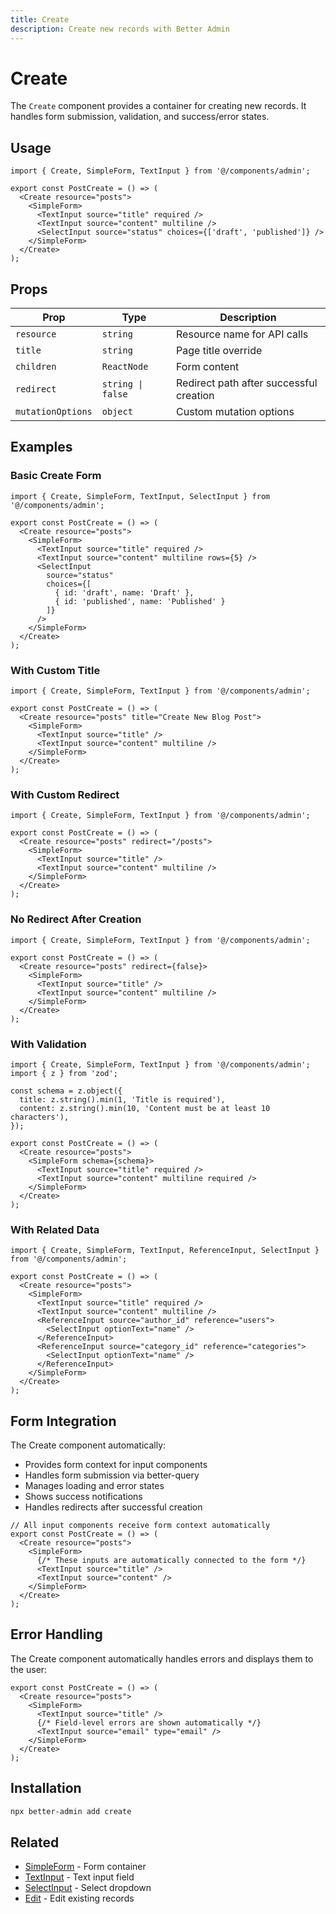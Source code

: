 ```yaml
---
title: Create
description: Create new records with Better Admin
---
```


# Create

The `Create` component provides a container for creating new records. It handles form submission, validation, and success/error states.

## Usage

```tsx
import { Create, SimpleForm, TextInput } from '@/components/admin';

export const PostCreate = () => (
  <Create resource="posts">
    <SimpleForm>
      <TextInput source="title" required />
      <TextInput source="content" multiline />
      <SelectInput source="status" choices={['draft', 'published']} />
    </SimpleForm>
  </Create>
);
```

## Props

| Prop | Type | Description |
|------|------|-------------|
| `resource` | `string` | Resource name for API calls |
| `title` | `string` | Page title override |
| `children` | `ReactNode` | Form content |
| `redirect` | `string \| false` | Redirect path after successful creation |
| `mutationOptions` | `object` | Custom mutation options |

## Examples

### Basic Create Form

```tsx
import { Create, SimpleForm, TextInput, SelectInput } from '@/components/admin';

export const PostCreate = () => (
  <Create resource="posts">
    <SimpleForm>
      <TextInput source="title" required />
      <TextInput source="content" multiline rows={5} />
      <SelectInput 
        source="status" 
        choices={[
          { id: 'draft', name: 'Draft' },
          { id: 'published', name: 'Published' }
        ]} 
      />
    </SimpleForm>
  </Create>
);
```

### With Custom Title

```tsx
import { Create, SimpleForm, TextInput } from '@/components/admin';

export const PostCreate = () => (
  <Create resource="posts" title="Create New Blog Post">
    <SimpleForm>
      <TextInput source="title" />
      <TextInput source="content" multiline />
    </SimpleForm>
  </Create>
);
```

### With Custom Redirect

```tsx
import { Create, SimpleForm, TextInput } from '@/components/admin';

export const PostCreate = () => (
  <Create resource="posts" redirect="/posts">
    <SimpleForm>
      <TextInput source="title" />
      <TextInput source="content" multiline />
    </SimpleForm>
  </Create>
);
```

### No Redirect After Creation

```tsx
import { Create, SimpleForm, TextInput } from '@/components/admin';

export const PostCreate = () => (
  <Create resource="posts" redirect={false}>
    <SimpleForm>
      <TextInput source="title" />
      <TextInput source="content" multiline />
    </SimpleForm>
  </Create>
);
```

### With Validation

```tsx
import { Create, SimpleForm, TextInput } from '@/components/admin';
import { z } from 'zod';

const schema = z.object({
  title: z.string().min(1, 'Title is required'),
  content: z.string().min(10, 'Content must be at least 10 characters'),
});

export const PostCreate = () => (
  <Create resource="posts">
    <SimpleForm schema={schema}>
      <TextInput source="title" required />
      <TextInput source="content" multiline required />
    </SimpleForm>
  </Create>
);
```

### With Related Data

```tsx
import { Create, SimpleForm, TextInput, ReferenceInput, SelectInput } from '@/components/admin';

export const PostCreate = () => (
  <Create resource="posts">
    <SimpleForm>
      <TextInput source="title" required />
      <TextInput source="content" multiline />
      <ReferenceInput source="author_id" reference="users">
        <SelectInput optionText="name" />
      </ReferenceInput>
      <ReferenceInput source="category_id" reference="categories">
        <SelectInput optionText="name" />
      </ReferenceInput>
    </SimpleForm>
  </Create>
);
```

## Form Integration

The Create component automatically:
- Provides form context for input components
- Handles form submission via better-query
- Manages loading and error states
- Shows success notifications
- Handles redirects after successful creation

```tsx
// All input components receive form context automatically
export const PostCreate = () => (
  <Create resource="posts">
    <SimpleForm>
      {/* These inputs are automatically connected to the form */}
      <TextInput source="title" />
      <TextInput source="content" />
    </SimpleForm>
  </Create>
);
```

## Error Handling

The Create component automatically handles errors and displays them to the user:

```tsx
export const PostCreate = () => (
  <Create resource="posts">
    <SimpleForm>
      <TextInput source="title" />
      {/* Field-level errors are shown automatically */}
      <TextInput source="email" type="email" />
    </SimpleForm>
  </Create>
);
```

## Installation

```bash
npx better-admin add create
```

## Related

- [SimpleForm](/docs/better-admin/components/simple-form) - Form container
- [TextInput](/docs/better-admin/components/text-input) - Text input field
- [SelectInput](/docs/better-admin/components/select-input) - Select dropdown
- [Edit](/docs/better-admin/components/edit) - Edit existing records
